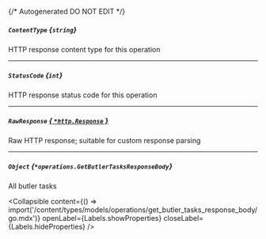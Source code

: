 {/* Autogenerated DO NOT EDIT  */}

##### `ContentType` *{`string`}*
HTTP response content type for this operation

---
##### `StatusCode` *{`int`}*
HTTP response status code for this operation

---
##### `RawResponse` [*{ `*http.Response` }*](https://pkg.go.dev/net/http#Response)
Raw HTTP response; suitable for custom response parsing

---
##### `Object` *{`*operations.GetButlerTasksResponseBody`}*
All butler tasks

<Collapsible content={() => import('/content/types/models/operations/get_butler_tasks_response_body/go.mdx')} openLabel={Labels.showProperties} closeLabel={Labels.hideProperties} />




